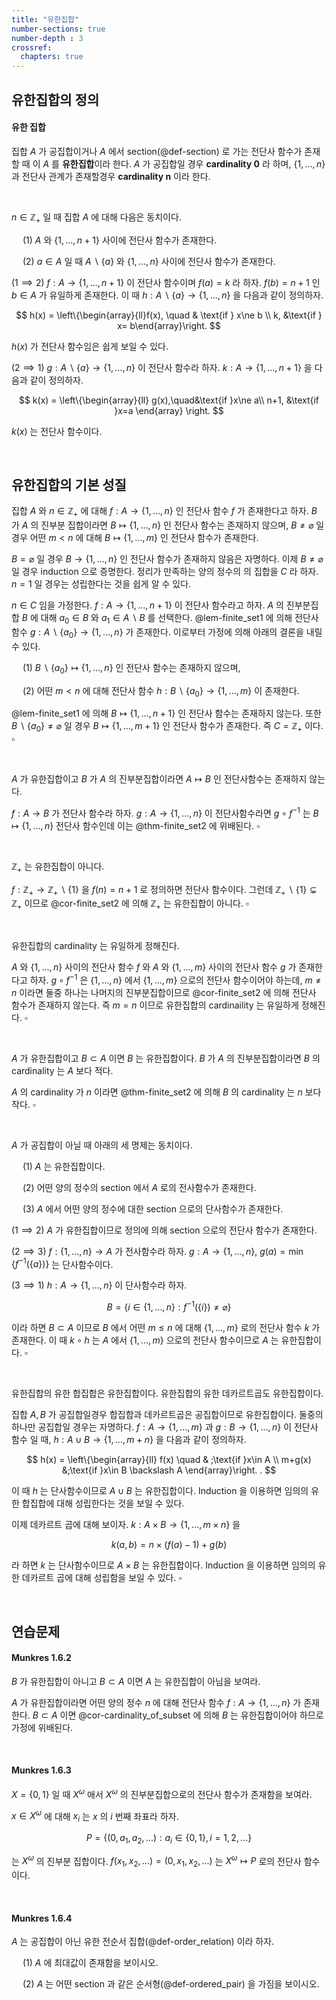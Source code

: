 ```yaml
---
title: "유한집합"
number-sections: true
number-depth : 3
crossref:
  chapters: true
---
```


## 유한집합의 정의

::: {.callout-note appearance="simple" icon="false"}

::: {#def-finte_set}

#### 유한 집합

집합 $A$ 가 공집합이거나 $A$ 에서 section(@def-section) 로 가는 전단사 함수가 존재할 때 이 $A$ 를 **유한집합**이라 한다. $A$ 가 공집합일 경우 **cardinality 0** 라 하며, $\{1,\ldots,\,n\}$ 과 전단사 관계가 존재할경우 **cardinality n** 이라 한다. 

:::

:::

</br>

::: {#lem-finite_set1}

$n\in \mathbb{Z}_+$ 일 때 집합 $A$ 에 대해 다음은 동치이다.

&emsp; ($1$) $A$ 와 $\{1,\ldots,\,n+1\}$ 사이에 전단사 함수가 존재한다.

&emsp; ($2$) $a\in A$ 일 때 $A\backslash\{a\}$ 와 $\{1,\ldots,\,n\}$ 사이에 전단사 함수가 존재한다.


:::

::: {.proof}

($1 \implies 2$) $f:A \to \{1,\ldots,\,n+1\}$ 이 전단사 함수이며 $f(a)=k$ 라 하자. $f(b) = n+1$ 인 $b\in A$ 가 유일하게 존재한다. 이 때 $h:A\backslash\{a\}\to \{1,\ldots,n\}$ 을 다음과 같이 정의하자. 

$$
h(x) = \left\{\begin{array}{ll}f(x), \quad & \text{if } x\ne b \\ k, &\text{if } x= b\end{array}\right.
$$

$h(x)$ 가 전단사 함수임은 쉽게 보일 수 있다.

($2 \implies 1$) $g:A\backslash\{a\} \to \{1,\ldots,\,n\}$ 이 전단사 함수라 하자. $k:A \to \{1,\ldots,n+1\}$ 을 다음과 같이 정의하자.

$$
k(x) = \left\{\begin{array}{ll} g(x),\quad&\text{if }x\ne a\\ n+1, &\text{if }x=a  \end{array} \right.
$$

$k(x)$ 는 전단사 함수이다.
:::


</br>

## 유한집합의 기본 성질

::: {#thm-finite_set2}

집합 $A$ 와 $n\in \mathbb{Z}_+$ 에 대해 $f:A \to \{1,\ldots,\,n\}$ 인 전단사 함수 $f$ 가 존재한다고 하자. $B$ 가 $A$ 의 진부분 집합이라면 $B \mapsto \{1,\ldots,\,n\}$ 인 전단사 함수는 존재하지 않으며, $B\ne \varnothing$ 일 경우 어떤 $m<n$ 에 대해 $B \mapsto \{1,\ldots,m\}$ 인 전단사 함수가 존재한다.

:::

::: {.proof}

$B=\varnothing$ 일 경우 $B \to \{1,\ldots,n\}$ 인 전단사 함수가 존재하지 않음은 자명하다. 이제 $B\ne \varnothing$ 일 경우 induction 으로 증명한다. 정리가 만족하는 양의 정수의 의 집합을 $C$ 라 하자. $n=1$ 일 경우는 성립한다는 것을 쉽게 알 수 있다. 

$n\in C$ 임을 가정한다. $f:A \to \{1,\ldots,n+1\}$ 이 전단사 함수라고 하자. $A$ 의 진부분집합 $B$ 에 대해 $a_0\in B$ 와 $a_1\in A\backslash B$ 를 선택한다. @lem-finite_set1 에 의해 전단사 함수 $g:A\backslash \{a_0\} \to \{1,\ldots,n\}$ 가 존재한다. 이로부터 가정에 의해 아래의 결론을 내릴 수 있다.

&emsp; ($1$) $B\backslash\{a_0\} \mapsto \{1,\ldots,n\}$ 인 전단사 함수는 존재하지 않으며, 

&emsp; ($2$) 어떤 $m<n$ 에 대해 전단사 함수 $h:B\backslash\{a_0\} \to \{1,\ldots,\,m\}$ 이 존재한다. 

@lem-finite_set1 에 의해 $B \mapsto \{1,\ldots,n+1\}$ 인 전단사 함수는 존재하지 않는다. 또한 $B\backslash \{a_0\} \ne \varnothing$ 일 경우 $B\mapsto \{1,\ldots,\,m+1\}$ 인 전단사 함수가 존재한다. 즉 $C=\mathbb{Z}_+$ 이다. $\square$

:::

</br>

::: {#cor-finite_set2}

$A$ 가 유한집합이고 $B$ 가 $A$ 의 진부분집합이라면 $A \mapsto B$ 인 전단사함수는 존재하지 않는다.

:::


::: {.proof}

$f:A \to B$ 가 전단사 함수라 하자. $g:A \to \{1,\ldots,\,n\}$ 이 전단사함수라면 $g\circ f^{-1}$ 는 $B \mapsto \{1,\ldots,n\}$ 전단사 함수인데 이는 @thm-finite_set2 에 위배된다. $\square$

:::

</br>

::: {#cor-Z_plus_is_not_finite}

$\mathbb{Z}_+$ 는 유한집합이 아니다.

:::

::: {.proof}

$f: \mathbb{Z}_+ \to \mathbb{Z}_+ \backslash \{1\}$ 을 $f(n) =n+1$ 로 정의하면 전단사 함수이다. 그런데 $\mathbb{Z}_+\backslash \{1\} \subsetneq \mathbb{Z}_+$ 이므로 @cor-finite_set2 에 의해 $\mathbb{Z}_+$ 는 유한집합이 아니다. $\square$

:::

</br>

::: {#cor-cardinality_of_finit_set}
유한집합의 cardinality 는 유일하게 정해진다.
:::

::: {.proof}
$A$ 와 $\{1,\ldots,\,n\}$ 사이의 전단사 함수 $f$ 와 $A$ 와 $\{1,\ldots,m\}$ 사이의 전단사 함수 $g$ 가 존재한다고 하자. $g \circ f^{-1}$ 은 $\{1,\ldots, n\}$ 에서 $\{1,\ldots,\,m\}$ 으로의 전단사 함수이어야 하는데, $m\ne n$ 이라면 둘중 하나는 나머지의 진부분집합이므로 @cor-finite_set2 에 의해 전단사 함수가 존재하지 않는다. 즉 $m=n$ 이므로 유한집합의 cardinaility 는 유일하게 정해진다. $\square$

:::

</br>

::: {#cor-cardinality_of_subset}

$A$ 가 유한집합이고 $B \subset A$ 이면 $B$ 는 유한집합이다. $B$ 가 $A$ 의 진부분집합이라면 $B$ 의 cardinality 는 $A$ 보다 적다.

:::

::: {.proof}

$A$ 의 cardinality 가 $n$ 이라면 @thm-finite_set2 에 의해 $B$ 의 cardinality 는 $n$ 보다 작다. $\square$

:::

</br>

::: {#cor-properties_of_finite_set}

$A$ 가 공집합이 아닐 때 아래의 세 명제는 동치이다.

&emsp; ($1$) $A$ 는 유한집합이다.

&emsp; ($2$) 어떤 양의 정수의 section 에서 $A$ 로의 전사함수가 존재한다.

&emsp; ($3$) $A$ 에서 어떤 양의 정수에 대한 section 으로의 단사함수가 존재한다.

:::

::: {.proof}

($1 \implies 2$) $A$ 가 유한집합이므로 정의에 의해 section 으로의 전단사 함수가 존재한다.

($2 \implies 3$) $f:\{1,\ldots,\,n\} \to A$ 가 전사함수라 하자. $g: A \to \{1,\ldots,\,n\}$, $g(a)=\min \{f^{-1}(\{a\})\}$ 는 단사함수이다.

($3 \implies 1$) $h:A \to \{1,\ldots,\,n\}$ 이 단사함수라 하자. 

$$
B = \{i \in \{1,\ldots,\,n\}: f^{-1}(\{i\})\ne\varnothing\}
$$

이라 하면 $B \subset A$ 이므로 $B$ 에서 어떤 $m \le n$ 에 대해 $\{1,\ldots,\,m\}$ 로의 전단사 함수 $k$ 가 존재한다. 이 때 $k \circ h$ 는 $A$ 에서 $\{1,\ldots,\,m\}$ 으로의 전단사 함수이므로 $A$ 는 유한집합이다. $\square$

:::


</br>

::: {#prp-finite_cartesian_product_of_finite_sets}

유한집합의 유한 합집합은 유한집합이다. 유한집합의 유한 데카르트곱도 유한집합이다.

:::

::: {.proof}

집합 $A,\,B$ 가 공집합일경우 합집합과 데카르트곱은 공집합이므로 유한집합이다. 둘중의 하나만 공집합일 경우는 자명하다. $f:A \to \{1,\ldots,\,m\}$ 과 $g:B \to \{1,\ldots,\,n\}$ 이 전단사 함수 일 때, $h:A \cup B \to \{1,\ldots,m+n\}$ 을 다음과 같이 정의하자.

$$
h(x) = \left\{\begin{array}{ll} f(x) \quad & ;\text{if }x\in A \\ m+g(x) &;\text{if }x\in B \backslash A \end{array}\right. .
$$

이 때 $h$ 는 단사함수이므로 $A \cup B$ 는 유한집합이다. Induction 을 이용하면 임의의 유한 합집합에 대해 성립한다는 것을 보일 수 있다.

이제 데카르트 곱에 대해 보이자. $k:A \times B \to \{1,\ldots,m\times n\}$ 을 

$$
k(a,\,b) = n \times (f(a)-1) + g(b)
$$

라 하면 $k$ 는 단사함수이므로 $A \times B$ 는 유한집합이다. Induction 을 이용하면 임의의 유한 데카르트 곱에 대해 성립함을 보일 수 있다. $\square$

:::


</br>

## 연습문제

::: {#exr-muknres_1_6_2}

#### Munkres 1.6.2

$B$ 가 유한집합이 아니고 $B \subset A$ 이면 $A$ 는 유한집합이 아님을 보여라.

:::

::: {.solution}

$A$ 가 유한집합이라면 어떤 양의 정수 $n$ 에 대해 전단사 함수 $f: A \to \{1,\ldots,\,n\}$ 가 존재한다. $B \subset A$ 이면 @cor-cardinality_of_subset 에 의해 $B$ 는 유한집합이어야 하므로 가정에 위배된다. 

:::

</br>

::: {#exr-munkres_1_6_3}

#### Munkres 1.6.3

$X=\{0,\,1\}$ 일 때 $X^\omega$ 애서 $X^\omega$ 의 진부분집합으로의 전단사 함수가 존재함을 보여라.

:::

::: {.solution}

$x\in X^\omega$ 에 대해 $x_i$ 는 $x$ 의 $i$ 번째 좌표라 하자. 

$$
P = \{(0,\,a_1,\,a_2,\ldots): a_i \in \{0,\,1\},\, i=1,\,2,\ldots\}
$$

는 $X^\omega$ 의 진부분 집합이다. $f(x_1,x_2,\ldots) =  (0,x_1,x_2,\ldots)$ 는 $X^\omega \mapsto P$ 로의 전단사 함수이다.

:::

</br>

::: {#exr-munkres_1_6_4}
#### Munkres 1.6.4

$A$ 는 공집합이 아닌 유한 전순서 집합(@def-order_relation) 이라 하자.

&emsp; ($1$) $A$ 에 최대값이 존재함을 보이시오.

&emsp; ($2$) $A$ 는 어떤 section 과 같은 순서형(@def-ordered_pair) 을 가짐을 보이시오.

:::

::: {.soluion}


:::
